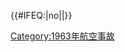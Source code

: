 {{航空事故
| year = 1963
| col1 = 
* 1月13日：[[1963年B-52轟炸機象山墜機事件|象山B-52空難]]
* 2月1日：'''[[1963年安卡拉空中撞机事故|安卡拉空中撞击事故]]'''
* 2月12日：[[西北航空705號班機空難|西北航空705號班機]]
* 5月10日：[[全日空802號班機事故|全日空802號班機]]
* 6月3日：'''[[西北航空293號班機空難|西北航空293號班機]]'''
| col2 = 
* 7月2日：[[莫霍克航空121號班機空難|莫霍克航空121號班機]]
* 7月3日：[[新西蘭國家航空441號班機空難|新西蘭國家航空441號班機]]
* 7月13日：[[蘇聯民航12號班機空難|蘇聯民航12號班機]]
* 7月27日：'''[[阿拉伯聯合航空869號班機空難 (1963年)|阿拉伯聯合航空869號班機]]'''
* 8月21日：[[1963年蘇聯民航圖-124涅瓦河迫降事故|蘇聯民航註冊編號СССР-45021]]
| col3      = 
* 9月4日：'''[[瑞士航空306號班機空難|瑞士航空306號班機]]'''
* 10月22日：[[1963年BAC 1-11試飛墜機事件|BAC 1-11試飛墜毀事件]]
* 11月8日：{{link-en|芬兰航空217号班机空难|Aero Flight 217|芬兰航空217号班机}}
* 11月29日：'''[[环加拿大航空831号班机空难|環加拿大航空831號班機]]†'''
* 12月8日：'''[[泛美航空214号班机空难|泛美航空214號班機]]'''
}}<includeonly>{{#IFEQ:{{{cat}}}|no||[[Category:1963年航空事故]]}}</includeonly><noinclude>{{Documentation}}</noinclude>